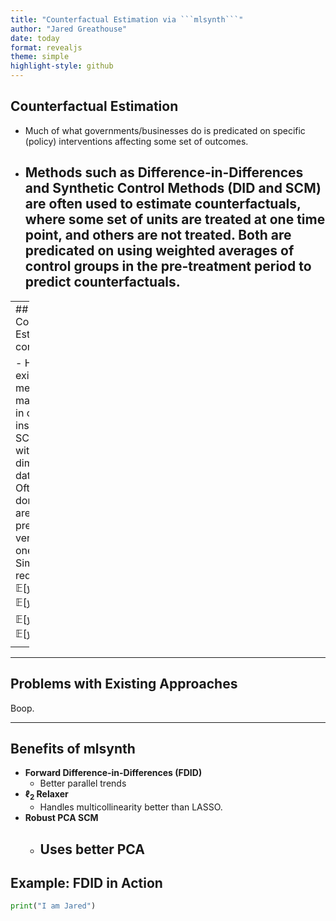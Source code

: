 ```yaml
---
title: "Counterfactual Estimation via ```mlsynth```"
author: "Jared Greathouse"
date: today
format: revealjs
theme: simple
highlight-style: github
---
```


## Counterfactual Estimation

- Much of what governments/businesses do is predicated on specific (policy) interventions affecting some set of outcomes.
- Methods such as Difference-in-Differences and Synthetic Control Methods (DID and SCM) are often used to estimate counterfactuals, where some set of units are treated at one time point, and others are not treated. Both are predicated on using weighted averages of control groups in the pre-treatment period to predict counterfactuals.
---

---
## Counterfactual Estimation cont.

- However, existing methods have may struggle in certain instances. SCM struggles with high-dimensional datasets. Often, smaller donor pools are prefereable to very large ones. Similarly, DID requires $\mathbb{E}[y_{1t}(0)] - \mathbb{E}[y_{\mathcal{N}_0 t}(0)] = \mathbb{E}[y_{1t^{\prime}}(0)] - \mathbb{E}[y_{\mathcal{N}_0 t^{\prime}}(0)]$.

---

---

## Problems with Existing Approaches

Boop.

---

## Benefits of mlsynth

- **Forward Difference-in-Differences (FDID)**
  - Better parallel trends
- **$\ell_2$ Relaxer**
  - Handles multicollinearity better than LASSO.
- **Robust PCA SCM**
  - Uses better PCA
---

## Example: FDID in Action

```python
print("I am Jared")
```
